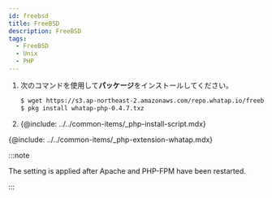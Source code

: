 ```yaml
---
id: freebsd
title: FreeBSD
description: FreeBSD
tags:
  - FreeBSD
  - Unix
  - PHP
---
```


1.  次のコマンドを使用して**パッケージ**をインストールしてください。

    ```bash title=SH
    $ wget https://s3.ap-northeast-2.amazonaws.com/repo.whatap.io/freebsd/10/whatap-php-0.4.7.txz
    $ pkg install whatap-php-0.4.7.txz
    ```

2.  {@include: ../../common-items/_php-install-script.mdx}

{@include: ../../common-items/_php-extension-whatap.mdx}  

:::note

The setting is applied after Apache and PHP-FPM have been restarted.

:::
